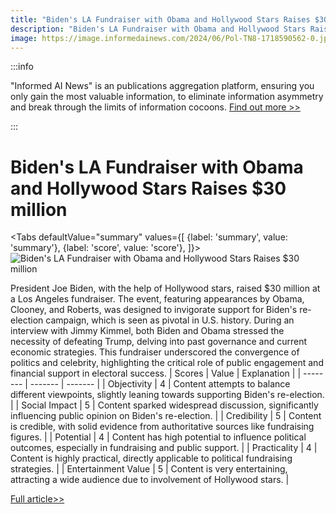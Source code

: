 ```yaml
---
title: "Biden's LA Fundraiser with Obama and Hollywood Stars Raises $30 million"
description: "Biden's LA Fundraiser with Obama and Hollywood Stars Raises $30 million"
image: https://image.informedainews.com/2024/06/Pol-TN8-1718590562-0.jpg
---
```



:::info

"Informed AI News" is an publications aggregation platform, ensuring you only gain the most valuable information, to eliminate information asymmetry and break through the limits of information cocoons.  [Find out more >>](/)

:::

# Biden's LA Fundraiser with Obama and Hollywood Stars Raises $30 million


<Tabs
	defaultValue="summary"
	values={[
	{label: 'summary', value: 'summary'},
	{label: 'score', value: 'score'},
]}>
<TabItem value="summary">
<img
  src="https://image.informedainews.com/2024/06/Pol-TN8-1718590562-0.jpg"
  alt="Biden's LA Fundraiser with Obama and Hollywood Stars Raises $30 million"
/>



President Joe Biden, with the help of Hollywood stars, raised $30 million at a Los Angeles fundraiser. The event, featuring appearances by Obama, Clooney, and Roberts, was designed to invigorate support for Biden's re-election campaign, which is seen as pivotal in U.S. history. During an interview with Jimmy Kimmel, both Biden and Obama stressed the necessity of defeating Trump, delving into past governance and current economic strategies. This fundraiser underscored the convergence of politics and celebrity, highlighting the critical role of public engagement and financial support in electoral success.
</TabItem>
<TabItem value="score">
	| Scores     | Value   | Explanation |
	| -------- | ------- | ------- |
	| Objectivity  | 4    | Content attempts to balance different viewpoints, slightly leaning towards supporting Biden's re-election.    |
	| Social Impact | 5     | Content sparked widespread discussion, significantly influencing public opinion on Biden's re-election.    |
	| Credibility    | 5    | Content is credible, with solid evidence from authoritative sources like fundraising figures.    |
	| Potential    | 4    | Content has high potential to influence political outcomes, especially in fundraising and public support.    |
	| Practicality    | 4    | Content is highly practical, directly applicable to political fundraising strategies.    |
	| Entertainment Value    | 5    | Content is very entertaining, attracting a wide audience due to involvement of Hollywood stars.    |
</TabItem>
</Tabs>

[Full article>>](https://www.theguardian.com/us-news/article/2024/jun/16/biden-fundraiser-george-clooney-julia-roberts-obama)
